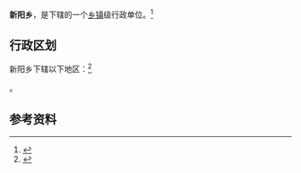 {{中国乡级行政区|43/02/81/213/000}}

'''新阳乡'''，是{{PRC admin/fullname|43/02/81/213/000|3}}下辖的一个[[乡镇|乡镇]]级行政单位。<ref>{{PRC admin/ref sgc|{{PRC admin/parent|43/02/81/213/000}}}}</ref>

== 行政区划 ==

新阳乡下辖以下地区：<ref>{{PRC admin/ref sgc|43/02/81/213/000}}</ref>

{{PRC admin/children|43/02/81/213/000}}。

== 参考资料 ==

{{reflist}}

{{行政区划小作品}}
{{PRC admin/navcat|43/02/81/213/000}}